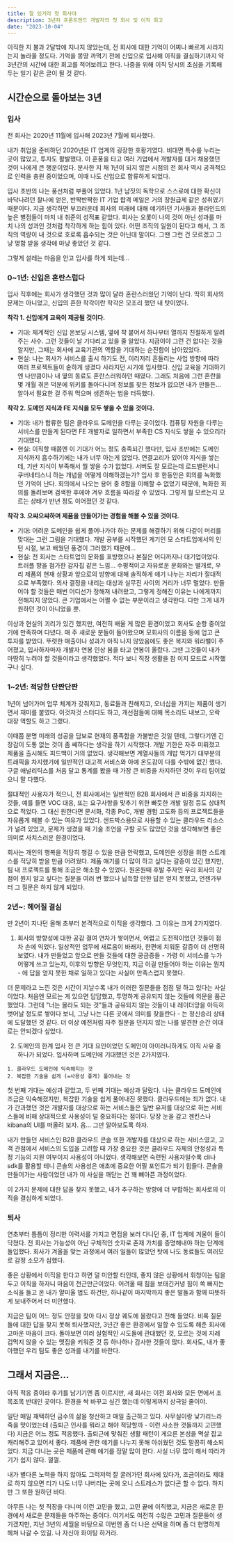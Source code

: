 ```yaml
---
title: 잘 있거라 첫 회사야
description: 3년차 프론트엔드 개발자의 첫 회사 및 이직 회고
date: "2023-10-04"
---
```


이직한 지 불과 2달밖에 지나지 않았는데, 전 회사에 대한 기억이 어찌나 빠르게 사라지는지 놀라울 정도다. 기억을 몽땅 까먹기 전에 신입으로 입사해 이직을 결심하기까지 약 3년간의 시간에 대한 회고를 적어보려고 한다. 나중을 위해 이직 당시의 초심을 기록해 두는 일기 같은 글이 될 것 같다.

## 시간순으로 돌아보는 3년

### 입사

전 회사는 2020년 11월에 입사해 2023년 7월에 퇴사했다.

내가 취업을 준비하던 2020년은 IT 업계의 굉장한 호황기였다. 비대면 특수를 누리는 곳이 많았고, 투자도 활발했다. 이 훈풍을 타고 여러 기업에서 개발자를 대거 채용했던 것이 나에게 큰 행운이었다. 분사한 지 채 1년이 되지 않은 시점의 전 회사 역시 공격적으로 인력을 충원 중이었으며, 이때 나도 신입으로 합류하게 되었다.

입사 초반의 나는 풍선처럼 부풀어 있었다. 1년 남짓의 독학으로 스스로에 대한 확신이 바닥나려던 찰나에 얻은, 반짝반짝한 IT 기업 합격 메일은 거의 장원급제 같은 성취였기 때문이다. 지금 생각하면 부끄러운데 회사의 미래에 대해 얘기하던 기사들과 블라인드의 높은 별점들이 마치 내 취준의 성적표 같았다. 회사는 오롯이 나의 것이 아닌 성과를 마치 나의 성과인 것처럼 착각하게 하는 힘이 있다. 어떤 조직의 일원이 된다고 해서, 그 조직의 역량이 내 것으로 호로록 흡수되는 것은 아닌데 말이다. 그땐 그런 건 모르겠고 그냥 명함 받을 생각에 마냥 좋았던 것 같다.

그렇게 설레는 마음을 안고 입사를 하게 되는데... 

### 0~1년: 신입은 혼란스럽다

입사 직후에는 회사가 생각했던 것과 많이 달라 혼란스러웠던 기억이 난다. 딱히 회사의 문제는 아니었고, 신입의 흔한 착각이란 착각은 모조리 했던 내 탓이었다.

**착각 1. 신입에게 교육이 제공될 것이다.**
- 기대: 체계적인 신입 온보딩 시스템, 옆에 챡 붙어서 하나부터 열까지 친절하게 알려주는 사수. 그런 것들이 날 기다리고 있을 줄 알았다. 지금이야 그런 건 없다는 것을 알지만, 그때는 회사에 교육기관의 역할을 기대하는 순진함이 남아있었다.
- 현실: 나는 회사가 서비스를 출시 하기도 전, 이리저리 흔들리는 사업 방향에 따라 여러 프로젝트들이 숱하게 생겼다 사라지던 시기에 입사했다. 신입 교육을 기대하기엔 나만큼이나 내 옆의 동료도 혼란스러워하던 때였다. 그래도 처음에 그런 혼란을 몇 개월 겪은 덕분에 위키를 돌아다니며 정보를 찾든 정보가 없으면 내가 만들든... 알아서 필요한 걸 주워 먹으며 생존하는 법을 터득했다.

**착각 2. 도메인 지식과 FE 지식을 모두 쌓을 수 있을 것이다.**
- 기대: 내가 합류한 팀은 클라우드 도메인을 다루는 곳이었다. 컴퓨팅 자원을 다루는 서비스를 만들게 된다면 FE 개발자로 일하면서 부족한 CS 지식도 쌓을 수 있으리라 기대했다.
- 현실: 이직할 때쯤엔 이 기대가 어느 정도 충족되긴 했다만, 입사 초반에는 도메인 지식까지 흡수하기에는 내가 너무 아는게 없었다. 연결고리가 있어야 지식을 쌓는데, 기반 지식이 부족해서 뭘 쌓을 수가 없었다. 서버도 잘 모르는데 로드밸런서니 쿠버네티스니 하는 개념을 어떻게 이해하겠는가? 입사 후 한동안은 회의를 녹화했던 기억이 난다. 회의에서 나오는 용어 중 8할을 이해할 수 없었기 때문에, 녹화한 회의를 돌려보며 검색한 후에야 겨우 흐름을 따라갈 수 있었다. 그렇게 뭘 모르는지 모르는 상태가 반년 정도 이어졌던 것 같다. 

**착각 3. 으쌰으쌰하며 제품을 만들어가는 경험을 해볼 수 있을 것이다.**
- 기대: 어려운 도메인을 쉽게 풀어나가야 하는 문제를 해결하기 위해 다같이 머리를 맞대는 그런 그림을 기대했다. 개발 공부를 시작했던 계기인 모 스타트업에서의 인턴 시절, 보고 배웠던 풍경이 그러했기 때문에...
- 현실: 전 회사는 스타트업의 문화를 표방했으나 본질은 어디까지나 대기업이었다. 트러플 향을 첨가한 감자칩 같은 느낌... 수평적이고 자유로운 문화와는 별개로, 우리 제품의 현재 상황과 앞으로의 방향에 대해 솔직하게 얘기 나누는 자리가 절대적으로 부족했다. 의사 결정을 내리는 대상과 실무진 사이의 거리가 너무 멀었다. 만들어야 할 것들은 매번 어디선가 정해져 내려왔고, 그렇게 정해진 이유는 나에게까지 전해지지 않았다. 큰 기업에서는 어쩔 수 없는 부분이라고 생각한다. 다만 그게 내가 원하던 것이 아니었을 뿐.

이상과 현실의 괴리가 있긴 했지만, 여전히 배울 게 많은 환경이었고 회사도 순항 중이었기에 만족하며 다녔다. 매 주 새로운 분들이 들어왔으며 모회사의 이름을 등에 업고 큰 투자를 받았다. 뚜렷한 매출이나 성과가 아직 나지 않았음에도 좋은 복지와 워라밸이 주어졌고, 입사하자마자 개발자 연봉 인상 붐을 타고 연봉이 올랐다. 그땐 그것들이 내가 마땅히 누려야 할 것들이라고 생각했었다. 적다 보니 직장 생활을 참 이지 모드로 시작했구나 싶다.

### 1~2년: 적당한 단짠단짠 

1년이 넘어가며 업무 체계가 갖춰지고, 동료들과 친해지고, 오너십을 가지는 제품이 생기면서 재미를 붙였다. 이것저것 스터디도 하고, 개선점들에 대해 목소리도 내보고, 오락 대장 역할도 하고 그랬다.

이때쯤 분명 미래의 성공을 담보로 현재의 풍족함을 가불받은 것일 텐데, 그렇다기엔 긴장감이 도통 없는 것이 좀 쎄하다는 생각을 하기 시작했다. 개발 기한은 자주 미뤄졌고 제품을 출시해도 피드백이 거의 없었다. 생각해보면 계열사들의 개밥 먹기가 대부분의 트래픽을 차지했기에 일반적인 대고객 서비스와 아예 온도감이 다를 수밖에 없긴 했다. 구글 애널리틱스를 처음 달고 통계를 봤을 때 가장 큰 비중을 차지하던 것이 우리 팀이었으니 말 다했다.

절대적인 사용자가 적으니, 전 회사에서는 일반적인 B2B 회사에서 큰 비중을 차지하는 것들, 예를 들면 VOC 대응, 또는 요구사항을 맞추기 위한 빠듯한 개발 일정 등도 상대적으로 적었다. 그 대신 원한다면 문서화, 각종 PoC, 개발 경험 고도화 등의 프로젝트들을 자유롭게 해볼 수 있는 여유가 있었다. 샌드박스용으로 사용할 수 있는 클라우드 리소스가 널려 있었고, 문제가 생겼을 때 기술 조언을 구할 곳도 많았던 것을 생각해보면 좋은 의미로 사치스러운 환경이었다.

회사는 개인의 행복을 적당히 챙길 수 있을 만큼 안락했고, 도메인은 성장을 위한 스트레스를 적당히 받을 만큼 어려웠다. 제품 얘기를 더 많이 하고 싶다는 갈증이 있긴 했지만, 팀 내 프로젝트를 통해 조금은 해소할 수 있었다. 원온원때 후발 주자인 우리 회사의 강점이 뭔지 알고 싶다는 질문을 여러 번 했으나 납득할 만한 답은 얻지 못했고, 언젠가부터 그 질문은 하지 않게 되었다.


### 2년~: 헤어질 결심

만 2년이 지나던 올해 초부터 본격적으로 이직을 생각했다. 그 이유는 크게 2가지였다.

1. 회사의 방향성에 대한 공감 결여
연차가 쌓이면서, 어렵고 도전적이었던 것들이 점차 손에 익었다. 일상적인 업무에 새로움이 바래자, 한편에 치워둔 갈증이 더 선명히 보였다. 내가 만들었고 앞으로 만들 것들에 대한 궁금증들 - 가령 이 서비스를 누가 어떻게 쓰고 있는지, 이후의 방향은 무엇인지, 지금 이걸 만들어야 하는 이유는 뭔지 - 에 답을 얻지 못한 채로 일하고 있다는 사실이 만족스럽지 못했다.

더 문제라고 느낀 것은 시간이 지날수록 내가 이러한 질문들을 점점 덜 하고 있다는 사실이었다. 처음엔 모르는 게 있으면 답답했고, 투명하게 공유되지 않는 것들에 의문을 품곤 했었다. 그런데 "너는 몰라도 되는 것"들과 공유되지 않는 것들이 내 레이더망을 아득히 벗어날 정도로 쌓이다 보니, 그냥 나는 다른 곳에서 의미를 찾을란다 - 는 정신승리 상태에 도달했던 것 같다. 더 이상 예전처럼 자주 질문을 던지지 않는 나를 발견한 순간 이대로는 안되겠다 싶었다.

2. 도메인의 한계
입사 전 큰 기대 요인이었던 도메인이 아이러니하게도 이직 사유 중 하나가 되었다. 입사하며 도메인에 기대했던 것은 2가지였다.

```
1. 클라우드 도메인에 익숙해지는 것
2. 복잡한 기술을 쉽게 (=사용성 좋게) 풀어내는 것
```

첫 번째 기대는 예상과 같았고, 두 번째 기대는 예상과 달랐다. 나는 클라우드 도메인에 조금은 익숙해졌지만, 복잡한 기술을 쉽게 풀어내진 못했다. 클라우드에는 죄가 없다. 내가 간과했던 것은 개발자를 대상으로 하는 서비스들은 일반 유저를 대상으로 하는 서비스들에 비해 상대적으로 사용성이 덜 중요하다는 점이다. 당장 눈을 감고 젠킨스나 kibana의 UI를 떠올려 보자. 음... 그만 알아보도록 하자.

내가 만들던 서비스인 B2B 클라우드 콘솔 또한 개발자를 대상으로 하는 서비스였고, 고객 관점에서 서비스의 도입을 고려할 때 가장 중요한 것은 클라우드 자체의 안정성과 특정 기능의 지원 여부이지 사용성이 아니었다. 생각해보면 숙련된 사용자일수록 cli나 sdk를 활용할 테니 콘솔의 사용성은 애초에 중요한 어필 포인트가 되기 힘들다. 콘솔을 만들어가는 사람이었던 내가 이 사실을 깨닫는 건 꽤 뼈아픈 과정이었다.

이 2가지 문제에 대한 답을 찾지 못했고, 내가 추구하는 방향에 더 부합하는 회사로의 이직을 결심하게 되었다.

### 퇴사

연초부터 틈틈이 정리한 이력서를 가지고 면접을 보러 다니던 중, IT 업계에 겨울이 들이닥쳤다. 전 회사는 가능성이 아닌 구체적인 숫자로 존재 가치를 증명해내야 하는 단계에 돌입했다. 회사가 겨울을 맞는 과정에서 여러 일들이 많았던 탓에 나도 동료들도 여러모로 감정 소모가 심했다.

좋은 상황에서 이직을 한다고 하면 덜 미안할 터인데, 좋지 않은 상황에서 휘청이는 팀을 두고 이직을 하자니 마음이 천근만근이었다. 어려울 때 힘을 보태긴커녕 힘이 쏙 빠지는 소식을 들고 온 내가 얄미울 법도 하건만, 하나같이 마지막까지 좋은 말들과 함께 따뜻하게 보내주어서 더 미안했다.

지금은 팀이 어느 정도 안정을 찾아 다시 정상 궤도에 올랐다고 전해 들었다. 비록 질문들에 대한 답을 찾지 못해 퇴사했지만, 3년간 좋은 환경에서 일할 수 있도록 해준 회사에 고마운 마음이 크다. 돌아보면 여러 실험적인 시도들에 관대했던 것, 모르는 것에 지레 겁먹지 않을 수 있는 맷집을 키워준 것 등 하나하나 감사한 것들이 많다. 회사도, 내가 좋아했던 우리 팀도 좋은 성과를 내기를 바란다. 

## 그래서 지금은...

아직 적응 중이라 후기를 남기기엔 좀 이르지만, 새 회사는 이전 회사와 모든 면에서 조목조목 반대인 곳이다. 환경을 싹 바꾸고 싶긴 했는데 이렇게까지 상극일 줄이야.

일단 매일 재택하던 금수의 삶을 청산하고 매일 출근하고 있다. 사무실이랑 낯가리느라 죽을 맛이었는데 (출퇴근 인사를 뭐라고 해야 적당할까 - 이런 사소한 것들까지 고민했다) 지금은 어느 정도 적응했다. 출퇴근에 맞춰진 생활 패턴이 게으른 본성을 멱살 잡고 캐리해주고 있어서 좋다. 제품에 관한 얘기를 나누지 못해 아쉬웠던 것도 말끔히 해소되었다. 지금 다니는 곳은 제품에 관해 얘기를 정말 많이 한다. 사실 너무 많이 해서 따라가기가 쉽지 않다. 껄껄.

내가 별다른 노력을 하지 않아도 그럭저럭 잘 굴러가던 회사에 있다가, 조금이라도 제대로 하지 않으면 티가 나도 너무 나버리는 곳에 오니 스트레스가 없다곤 할 수 없다. 하지만 그 또한 원하던 바다.

아무튼 나는 첫 직장을 다니며 이런 고민을 했고, 고민 끝에 이직했고, 지금은 새로운 환경에서 새로운 문제들을 마주하는 중이다. 여기서도 여전히 수많은 고민과 질문들이 생기겠지만, 지난 3년의 세월을 바탕으로 이번엔 좀 더 나은 선택을 하며 좀 더 현명하게 헤쳐 나갈 수 있길. 나 자신아 화이팅 하거라.
